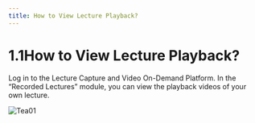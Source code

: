 ```yaml
---
title: How to View Lecture Playback?
---
```


# 1.1How to View Lecture Playback?

Log in to the Lecture Capture and Video On-Demand Platform. In the “Recorded Lectures” module, you can view the playback videos of your own lecture.

![Tea01](/Teachers_pics/Tea01.png)